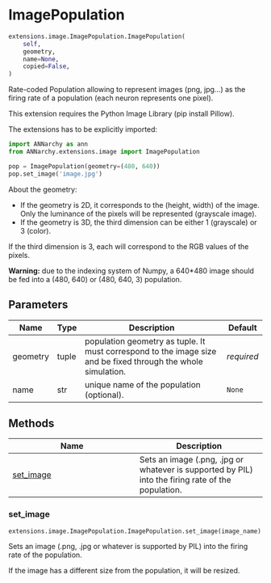 # ImagePopulation { #ANNarchy.extensions.image.ImagePopulation.ImagePopulation }

```python
extensions.image.ImagePopulation.ImagePopulation(
    self,
    geometry,
    name=None,
    copied=False,
)
```

Rate-coded Population allowing to represent images (png, jpg...) as the firing rate of a population (each neuron represents one pixel).

This extension requires the Python Image Library (pip install Pillow).

The extensions has to be explicitly imported:

```python
import ANNarchy as ann
from ANNarchy.extensions.image import ImagePopulation

pop = ImagePopulation(geometry=(480, 640))
pop.set_image('image.jpg')
```

About the geometry:

* If the geometry is 2D, it corresponds to the (height, width) of the image. Only the luminance of the pixels will be represented (grayscale image).
* If the geometry is 3D, the third dimension can be either 1 (grayscale) or 3 (color).

If the third dimension is 3, each will correspond to the RGB values of the pixels.

**Warning:** due to the indexing system of Numpy, a 640*480 image should be fed into a (480, 640) or (480, 640, 3) population.

## Parameters {.doc-section .doc-section-parameters}

| Name     | Type   | Description                                                                                                   | Default    |
|----------|--------|---------------------------------------------------------------------------------------------------------------|------------|
| geometry | tuple  | population geometry as tuple. It must correspond to the image size and be fixed through the whole simulation. | _required_ |
| name     | str    | unique name of the population (optional).                                                                     | `None`     |

## Methods

| Name | Description |
| --- | --- |
| [set_image](#ANNarchy.extensions.image.ImagePopulation.ImagePopulation.set_image) | Sets an image (.png, .jpg or whatever is supported by PIL) into the firing rate of the population. |

### set_image { #ANNarchy.extensions.image.ImagePopulation.ImagePopulation.set_image }

```python
extensions.image.ImagePopulation.ImagePopulation.set_image(image_name)
```

Sets an image (.png, .jpg or whatever is supported by PIL) into the firing rate of the population.

If the image has a different size from the population, it will be resized.